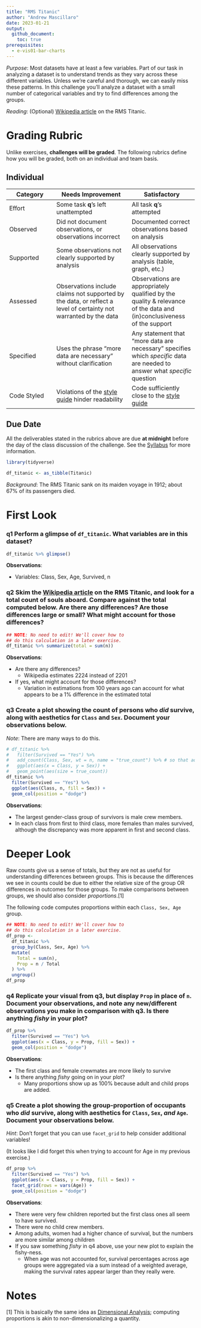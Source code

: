 ```yaml
---
title: "RMS Titanic"
author: "Andrew Mascillaro"
date: 2023-01-21
output:
  github_document:
    toc: true
prerequisites:
  - e-vis01-bar-charts
---
```


*Purpose*: Most datasets have at least a few variables. Part of our task in analyzing a dataset is to understand trends as they vary across these different variables. Unless we're careful and thorough, we can easily miss these patterns. In this challenge you'll analyze a dataset with a small number of categorical variables and try to find differences among the groups.

*Reading*: (Optional) [Wikipedia article](https://en.wikipedia.org/wiki/RMS_Titanic) on the RMS Titanic.

<!-- include-rubric -->
# Grading Rubric
<!-- -------------------------------------------------- -->

Unlike exercises, **challenges will be graded**. The following rubrics define how you will be graded, both on an individual and team basis.

## Individual
<!-- ------------------------- -->

| Category | Needs Improvement | Satisfactory |
|----------|----------------|--------------|
| Effort | Some task __q__'s left unattempted | All task __q__'s attempted |
| Observed | Did not document observations, or observations incorrect | Documented correct observations based on analysis |
| Supported | Some observations not clearly supported by analysis | All observations clearly supported by analysis (table, graph, etc.) |
| Assessed | Observations include claims not supported by the data, or reflect a level of certainty not warranted by the data | Observations are appropriately qualified by the quality & relevance of the data and (in)conclusiveness of the support |
| Specified | Uses the phrase "more data are necessary" without clarification | Any statement that "more data are necessary" specifies which *specific* data are needed to answer what *specific* question |
| Code Styled | Violations of the [style guide](https://style.tidyverse.org/) hinder readability | Code sufficiently close to the [style guide](https://style.tidyverse.org/) |

## Due Date
<!-- ------------------------- -->

All the deliverables stated in the rubrics above are due **at midnight** before the day of the class discussion of the challenge. See the [Syllabus](https://docs.google.com/document/d/1qeP6DUS8Djq_A0HMllMqsSqX3a9dbcx1/edit?usp=sharing&ouid=110386251748498665069&rtpof=true&sd=true) for more information.

```r
library(tidyverse)

df_titanic <- as_tibble(Titanic)
```

*Background*: The RMS Titanic sank on its maiden voyage in 1912; about 67% of its passengers died.

# First Look
<!-- -------------------------------------------------- -->

### __q1__ Perform a glimpse of `df_titanic`. What variables are in this dataset?

```r
df_titanic %>% glimpse()
```

**Observations**:

- Variables: Class, Sex, Age, Survived, n

### __q2__ Skim the [Wikipedia article](https://en.wikipedia.org/wiki/RMS_Titanic) on the RMS Titanic, and look for a total count of souls aboard. Compare against the total computed below. Are there any differences? Are those differences large or small? What might account for those differences?

```r
## NOTE: No need to edit! We'll cover how to
## do this calculation in a later exercise.
df_titanic %>% summarize(total = sum(n))
```

**Observations**:

- Are there any differences?
  - Wikipedia estimates 2224 instead of 2201
- If yes, what might account for those differences?
  - Variation in estimations from 100 years ago can account for what appears to be a 1% difference in the estimated total

### __q3__ Create a plot showing the count of persons who *did* survive, along with aesthetics for `Class` and `Sex`. Document your observations below.

*Note*: There are many ways to do this.

```r
# df_titanic %>% 
#   filter(Survived == "Yes") %>% 
#   add_count(Class, Sex, wt = n, name = "true_count") %>% # so that adult + child values are added
#   ggplot(aes(x = Class, y = Sex)) +
#   geom_point(aes(size = true_count))
df_titanic %>%
  filter(Survived == "Yes") %>%
  ggplot(aes(Class, n, fill = Sex)) +
  geom_col(position = "dodge")
```

**Observations**:

- The largest gender-class group of survivors is male crew members.
- In each class from first to third class, more females than males survived,
although the discrepancy was more apparent in first and second class.

# Deeper Look
<!-- -------------------------------------------------- -->

Raw counts give us a sense of totals, but they are not as useful for understanding differences between groups. This is because the differences we see in counts could be due to either the relative size of the group OR differences in outcomes for those groups. To make comparisons between groups, we should also consider *proportions*.[1]

The following code computes proportions within each `Class, Sex, Age` group.

```r
## NOTE: No need to edit! We'll cover how to
## do this calculation in a later exercise.
df_prop <-
  df_titanic %>%
  group_by(Class, Sex, Age) %>%
  mutate(
    Total = sum(n),
    Prop = n / Total
  ) %>%
  ungroup()
df_prop
```

### __q4__ Replicate your visual from q3, but display `Prop` in place of `n`. Document your observations, and note any new/different observations you make in comparison with q3. Is there anything *fishy* in your plot?

```r
df_prop %>% 
  filter(Survived == "Yes") %>%
  ggplot(aes(x = Class, y = Prop, fill = Sex)) +
  geom_col(position = "dodge")
```

**Observations**:

- The first class and female crewmates are more likely to survive
- Is there anything *fishy* going on in your plot?
  - Many proportions show up as 100% because adult and child props are added.

### __q5__ Create a plot showing the group-proportion of occupants who *did* survive, along with aesthetics for `Class`, `Sex`, *and* `Age`. Document your observations below.

*Hint*: Don't forget that you can use `facet_grid` to help consider additional variables!

(It looks like I did forget this when trying to account for Age in my previous exercise.)

```r
df_prop %>% 
  filter(Survived == "Yes") %>%
  ggplot(aes(x = Class, y = Prop, fill = Sex)) +
  facet_grid(rows = vars(Age)) +
  geom_col(position = "dodge")
```

**Observations**:

- There were very few children reported but the first class ones all seem to
have survived.
- There were no child crew members.
- Among adults, women had a higher chance of survival, but the numbers are more
similar among children
- If you saw something *fishy* in q4 above, use your new plot to explain the fishy-ness.
  - When age was not accounted for, survival percentages across age groups were
  aggregated via a sum instead of a weighted average, making the survival rates
  appear larger than they really were.

# Notes
<!-- -------------------------------------------------- -->

[1] This is basically the same idea as [Dimensional Analysis](https://en.wikipedia.org/wiki/Dimensional_analysis); computing proportions is akin to non-dimensionalizing a quantity.

